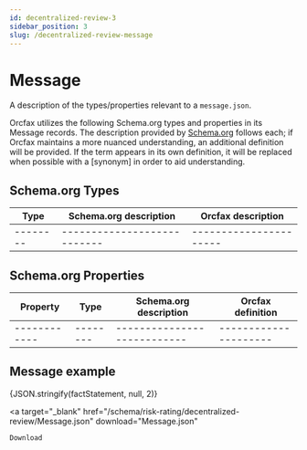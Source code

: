 ```yaml
---
id: decentralized-review-3
sidebar_position: 3
slug: /decentralized-review-message
---
```



# Message

A description of the types/properties relevant to a
`message.json`.

Orcfax utilizes the following Schema.org types and properties in its Message
records. The description provided by [Schema.org][schema-1]
follows each; if Orcfax maintains a more nuanced understanding, an additional
definition will be provided. If the term appears in its own definition, it will
be replaced when possible with a \[synonym\] in order to aid understanding.

[schema-1]: https://schema.org/

## Schema.org Types

| Type     | Schema.org description     | Orcfax description     |
| -------- | ---------------------------| ---------------------- |
| -------- | ---------------------------| ---------------------- |

## Schema.org Properties

| Property     | Type     | Schema.org description     | Orcfax definition     |
| ------------ | -------- | ---------------------------| --------------------- |
| ------------ | -------- | ---------------------------| --------------------- |

## Message example

<CodeBlock language="json">{JSON.stringify(factStatement, null, 2)}</CodeBlock>

<a
    target="_blank"
    href="/schema/risk-rating/decentralized-review/Message.json"
    download="Message.json"
>
    Download
</a>
